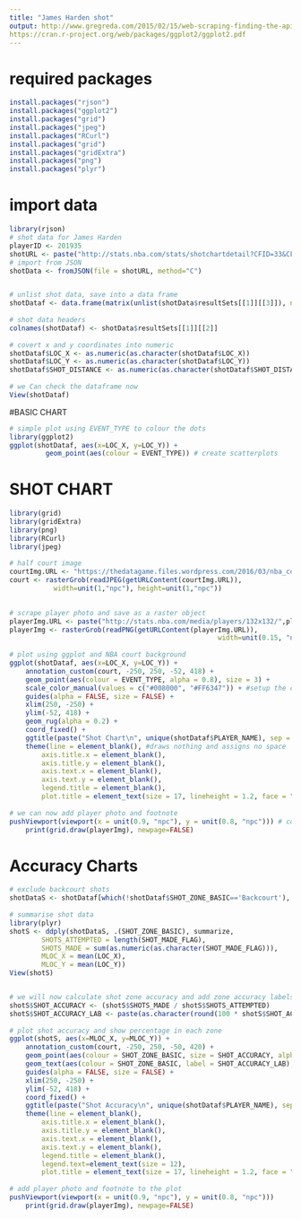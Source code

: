 ---
title: "James Harden shot"
output: http://www.gregreda.com/2015/02/15/web-scraping-finding-the-api/
https://cran.r-project.org/web/packages/ggplot2/ggplot2.pdf
---


# required packages
```{r}
install.packages("rjson")
install.packages("ggplot2")
install.packages("grid")
install.packages("jpeg")
install.packages("RCurl")
install.packages("grid")
install.packages("gridExtra")
install.packages("png")
install.packages("plyr")

```

# import data
```{r}
library(rjson)
# shot data for James Harden
playerID <- 201935
shotURL <- paste("http://stats.nba.com/stats/shotchartdetail?CFID=33&CFPARAMS=2014-15&ContextFilter=&ContextMeasure=FGA&DateFrom=&DateTo=&GameID=&GameSegment=&LastNGames=0&LeagueID=00&Location=&MeasureType=Base&Month=0&OpponentTeamID=0&Outcome=&PaceAdjust=N&PerMode=PerGame&Period=0&PlayerID=",playerID,"&PlayerPosition=&PlusMinus=N&Position=&Rank=N&RookieYear=&Season=2014-15&SeasonSegment=&SeasonType=Regular+Season&TeamID=0&VsConference=&VsDivision=&mode=Advanced&showDetails=0&showShots=1&showZones=0", sep = "")
# import from JSON
shotData <- fromJSON(file = shotURL, method="C")


# unlist shot data, save into a data frame
shotDataf <- data.frame(matrix(unlist(shotData$resultSets[[1]][[3]]), ncol=24, byrow = TRUE))
 
# shot data headers
colnames(shotDataf) <- shotData$resultSets[[1]][[2]]
 
# covert x and y coordinates into numeric
shotDataf$LOC_X <- as.numeric(as.character(shotDataf$LOC_X))
shotDataf$LOC_Y <- as.numeric(as.character(shotDataf$LOC_Y))
shotDataf$SHOT_DISTANCE <- as.numeric(as.character(shotDataf$SHOT_DISTANCE))
 
# we Can check the dataframe now
View(shotDataf)
```
#BASIC CHART
```{r}
# simple plot using EVENT_TYPE to colour the dots
library(ggplot2)
ggplot(shotDataf, aes(x=LOC_X, y=LOC_Y)) +
         geom_point(aes(colour = EVENT_TYPE)) # create scatterplots
```
# SHOT CHART
```{r}
library(grid)
library(gridExtra)
library(png)
library(RCurl)
library(jpeg)
 
# half court image
courtImg.URL <- "https://thedatagame.files.wordpress.com/2016/03/nba_court.jpg"
court <- rasterGrob(readJPEG(getURLContent(courtImg.URL)),
           width=unit(1,"npc"), height=unit(1,"npc"))
 

# scrape player photo and save as a raster object
playerImg.URL <- paste("http://stats.nba.com/media/players/132x132/",playerID,".png", sep="")
playerImg <- rasterGrob(readPNG(getURLContent(playerImg.URL)), 
                                                    width=unit(0.15, "npc"), height=unit(0.15, "npc"))
 
# plot using ggplot and NBA court background
ggplot(shotDataf, aes(x=LOC_X, y=LOC_Y)) +  
    annotation_custom(court, -250, 250, -52, 418) +
    geom_point(aes(colour = EVENT_TYPE, alpha = 0.8), size = 3) +
    scale_color_manual(values = c("#008000", "#FF6347")) + #setup the color
    guides(alpha = FALSE, size = FALSE) +
    xlim(250, -250) +
    ylim(-52, 418) +
    geom_rug(alpha = 0.2) +
    coord_fixed() +
    ggtitle(paste("Shot Chart\n", unique(shotDataf$PLAYER_NAME), sep = "")) +
    theme(line = element_blank(), #draws nothing and assigns no space
        axis.title.x = element_blank(),
        axis.title.y = element_blank(),
        axis.text.x = element_blank(),
        axis.text.y = element_blank(),
        legend.title = element_blank(),
        plot.title = element_text(size = 17, lineheight = 1.2, face = "bold"))
 
# we can now add player photo and footnote 
pushViewport(viewport(x = unit(0.9, "npc"), y = unit(0.8, "npc"))) # construct a viewpoint
    print(grid.draw(playerImg), newpage=FALSE)


```



# Accuracy Charts
```{r}
# exclude backcourt shots
shotDataS <- shotDataf[which(!shotDataf$SHOT_ZONE_BASIC=='Backcourt'), ]
 
# summarise shot data
library(plyr)
shotS <- ddply(shotDataS, .(SHOT_ZONE_BASIC), summarize, 
        SHOTS_ATTEMPTED = length(SHOT_MADE_FLAG),
        SHOTS_MADE = sum(as.numeric(as.character(SHOT_MADE_FLAG))),
        MLOC_X = mean(LOC_X),
        MLOC_Y = mean(LOC_Y))
View(shotS)


# we will now calculate shot zone accuracy and add zone accuracy labels
shotS$SHOT_ACCURACY <- (shotS$SHOTS_MADE / shotS$SHOTS_ATTEMPTED)
shotS$SHOT_ACCURACY_LAB <- paste(as.character(round(100 * shotS$SHOT_ACCURACY, 1)), "%", sep="")
 
# plot shot accuracy and show percentage in each zone
ggplot(shotS, aes(x=MLOC_X, y=MLOC_Y)) + 
    annotation_custom(court, -250, 250, -50, 420) +
    geom_point(aes(colour = SHOT_ZONE_BASIC, size = SHOT_ACCURACY, alpha = 0.8), size = 8) +
    geom_text(aes(colour = SHOT_ZONE_BASIC, label = SHOT_ACCURACY_LAB), vjust = -1.2, size = 5) +
    guides(alpha = FALSE, size = FALSE) +
    xlim(250, -250) +
    ylim(-52, 418) +
    coord_fixed() +
    ggtitle(paste("Shot Accuracy\n", unique(shotDataf$PLAYER_NAME), sep = "")) +
    theme(line = element_blank(),
        axis.title.x = element_blank(),
        axis.title.y = element_blank(),
        axis.text.x = element_blank(),
        axis.text.y = element_blank(),
        legend.title = element_blank(),
        legend.text=element_text(size = 12),
        plot.title = element_text(size = 17, lineheight = 1.2, face = "bold"))
     
# add player photo and footnote to the plot
pushViewport(viewport(x = unit(0.9, "npc"), y = unit(0.8, "npc")))
    print(grid.draw(playerImg), newpage=FALSE)
    
```


